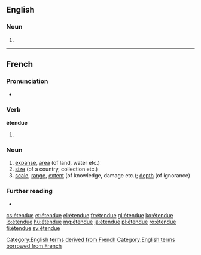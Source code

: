 {{also|etendue}}
==English==

===Noun===
{{en-noun|-}}

# {{alt form|etendue|lang=en}}

[[Category:English terms derived from French]]
[[Category:English terms borrowed from French]]

----

==French==

===Pronunciation===
* {{audio|Fr-étendue.ogg|Audio|lang=fr}}

===Verb===
'''étendue''' {{g|f}}

# {{feminine plural past participle of|étendre|lang=fr}}

===Noun===
{{fr-noun|f}}

# [[expanse]], [[area]] (of land, water etc.)
# [[size]] (of a country, collection etc.)
# [[scale]], [[range]], [[extent]] (of knowledge, damage etc.); [[depth]] (of ignorance)

===Further reading===
* {{R:TLFi}}

[[cs:étendue]]
[[et:étendue]]
[[el:étendue]]
[[fr:étendue]]
[[gl:étendue]]
[[ko:étendue]]
[[io:étendue]]
[[hu:étendue]]
[[mg:étendue]]
[[ja:étendue]]
[[pl:étendue]]
[[ro:étendue]]
[[fi:étendue]]
[[sv:étendue]]